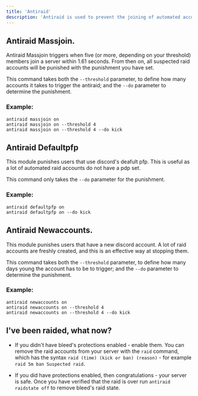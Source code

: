 ```yaml
---
title: 'Antiraid'
description: 'Antiraid is used to prevent the joining of automated accounts into your server which are often used maliciously. Antiraid has 3 modules as detailed below.'
---
```


## Antiraid Massjoin.
Antiraid Massjoin triggers when five (or more, depending on your threshold) members join a server within 1.61 seconds. From then on, all suspected raid accounts will be punished with the punishment you have set.

This command takes both the ``--threshold`` parameter, to define how many accounts it takes to trigger the antiraid; and the ``--do`` parameter to determine the punishment.
### Example:
```
antiraid massjoin on
antiraid massjoin on --threshold 4
antiraid massjoin on --threshold 4 --do kick
```
## Antiraid Defaultpfp
This module punishes users that use discord's deafult pfp. This is useful as a lot of automated raid accounts do not have a pdp set. 

This command only takes the `--do` parameter for the punishment.
### Example:
```
antiraid defaultpfp on
antiraid defaultpfp on --do kick
```
## Antiraid Newaccounts.
This module punishes users that have a new discord account. A lot of raid accounts are freshly created, and this is an effective way at stopping them.  

This command takes both the ``--threshold`` parameter, to define how many days young the account has to be to trigger; and the ``--do`` parameter to determine the punishment.
### Example:
```
antiraid newaccounts on
antiraid newaccounts on --threshold 4
antiraid newaccounts on --threshold 4 --do kick
```

## I've been raided, what now?
- If you didn't have bleed's protections enabled - enable them. You can remove the raid accounts from your server with the `raid` command, which has the syntax `raid (time) (kick or ban) (reason)` - for example `raid 5m ban Suspected raid`.

- If you did have protections enabled, then congratulations - your server is safe. Once you have verified that the raid is over run `antiraid raidstate off` to remove bleed's raid state. 


